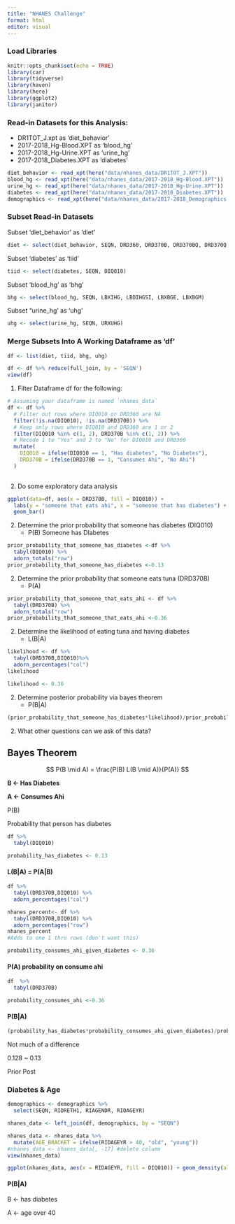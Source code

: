 ```yaml
---
title: "NHANES Challenge"
format: html
editor: visual
---
```


### Load Libraries

```r
knitr::opts_chunk$set(echo = TRUE)
library(car)
library(tidyverse)
library(haven)
library(here)
library(ggplot2)
library(janitor)
```

### Read-in Datasets for this Analysis:

-   DR1TOT_J.xpt as 'diet_behavior'
-   2017-2018_Hg-Blood.XPT as 'blood_hg'
-   2017-2018_Hg-Urine.XPT as 'urine_hg'
-   2017-2018_Diabetes.XPT as 'diabetes'

```r
diet_behavior <- read_xpt(here("data/nhanes_data/DR1TOT_J.XPT"))
blood_hg <- read_xpt(here("data/nhanes_data/2017-2018_Hg-Blood.XPT"))
urine_hg <- read_xpt(here("data/nhanes_data/2017-2018_Hg-Urine.XPT"))
diabetes <- read_xpt(here("data/nhanes_data/2017-2018_Diabetes.XPT"))
demographics <- read_xpt(here("data/nhanes_data/2017-2018_Demographics.XPT"))
```

### Subset Read-in Datasets

Subset 'diet_behavior' as 'diet'

```r
diet <- select(diet_behavior, SEQN, DRD360, DRD370B, DRD370BQ, DRD370Q, DRD370QQ)
```

Subset 'diabetes' as 'tiid'

```r
tiid <- select(diabetes, SEQN, DIQ010)
```

Subset 'blood_hg' as 'bhg'

```r
bhg <- select(blood_hg, SEQN, LBXIHG, LBDIHGSI, LBXBGE, LBXBGM)
```

Subset "urine_hg' as 'uhg'

```r
uhg <- select(urine_hg, SEQN, URXUHG)
```

### Merge Subsets Into A Working Dataframe as 'df'

```r
df <- list(diet, tiid, bhg, uhg)

df <- df %>% reduce(full_join, by = 'SEQN')
view(df)
```

1.  Filter Dataframe df for the following:

```r
# Assuming your dataframe is named `nhanes_data`
df <- df %>%
  # Filter out rows where DIQ010 or DRD360 are NA
  filter(!is.na(DIQ010), !is.na(DRD370B)) %>%
  # Keep only rows where DIQ010 and DRD360 are 1 or 2
  filter(DIQ010 %in% c(1, 2), DRD370B %in% c(1, 2)) %>%
  # Recode 1 to "Yes" and 2 to "No" for DIQ010 and DRD360
  mutate(
    DIQ010 = ifelse(DIQ010 == 1, "Has diabetes", "No Diabetes"),
    DRD370B = ifelse(DRD370B == 1, "Consumes Ahi", "No Ahi")
  )
  
```

2.  Do some exploratory data analysis

```r

ggplot(data=df, aes(x = DRD370B, fill = DIQ010)) + 
  labs(y = "someone that eats ahi", x = "someone that has diabetes") +
  geom_bar()
```

2.  Determine the prior probability that someone has diabetes (DIQ010)
    -   P(B) Someone has DIabetes

```r
prior_probability_that_someone_has_diabetes <-df %>% 
  tabyl(DIQ010) %>% 
  adorn_totals("row")
prior_probability_that_someone_has_diabetes <-0.13
```

2.  Determine the prior probability that someone eats tuna (DRD370B)
    -   P(A)

```r
prior_probability_that_someone_that_eats_ahi <- df %>% 
  tabyl(DRD370B) %>% 
  adorn_totals("row")
prior_probability_that_someone_that_eats_ahi <-0.36
```

2.  Determine the likelihood of eating tuna and having diabetes
    -   L(B\|A)

```r
likelihood <- df %>%
  tabyl(DRD370B,DIQ010)%>%
  adorn_percentages("col")
likelihood

likelihood <- 0.36
```

2.  Determine posterior probability via bayes theorem
    -   P(B\|A)

```r
(prior_probability_that_someone_has_diabetes*likelihood)/prior_probability_that_someone_that_eats_ahi
```

2.  What other questions can we ask of this data?

## Bayes Theorem

$$ P(B \mid A) = \frac{P(B) L(B \mid A)}{P(A)}  $$

**B \<- Has Diabetes**

**A \<- Consumes Ahi**

P(B)

Probability that person has diabetes

```r
df %>%
  tabyl(DIQ010)
```

```r
probability_has_diabetes <- 0.13
```

#### L(B\|A) = P(A\|B)

```r
df %>%
  tabyl(DRD370B,DIQ010) %>%
  adorn_percentages("col")

```

```r
nhanes_percent<- df %>%
  tabyl(DRD370B,DIQ010) %>%
  adorn_percentages("row")
nhanes_percent
#Adds to one 1 thru rows (don't want this)
```

```r
probability_consumes_ahi_given_diabetes <- 0.36
```

#### P(A) probability on consume ahi

```r
df  %>%
  tabyl(DRD370B)

```

```r
probability_consumes_ahi <-0.36
```

#### P(B\|A)

```r
(probability_has_diabetes*probability_consumes_ahi_given_diabetes)/probability_consumes_ahi
```

Not much of a difference

0.128 \~ 0.13

Prior Post

### Diabetes & Age

```r
demographics <- demographics %>%
  select(SEQN, RIDRETH1, RIAGENDR, RIDAGEYR)
```

```r
nhanes_data <- left_join(df, demographics, by = "SEQN")
```

```r
nhanes_data <- nhanes_data %>%
  mutate(AGE_BRACKET = ifelse(RIDAGEYR > 40, "old", "young"))
#nhanes_data <- nhanes_data[, -17] #delete column 
view(nhanes_data)

```

```r
ggplot(nhanes_data, aes(x = RIDAGEYR, fill = DIQ010)) + geom_density(alpha = 0.5)
```

#### P(B\|A)

B \<- has diabetes

A \<- age over 40
